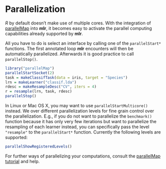 # Parallelization

*R* by default doesn't make use of multiple cores.
With the integration of [parallelMap](https://github.com/berndbischl/parallelMap) into **mlr**, it becomes easy to activate the parallel computing capabilities already supported by **mlr**.

All you have to do is select an interface by calling one of the `parallelStart*` functions.
The first annotated loop **mlr** encounters will then be automatically parallelized.
Afterwards it is good practice to call `parallelStop()`.

```r
library("parallelMap")
parallelStartSocket(2)
task = makeClassifTask(data = iris, target = "Species")
lrn = makeLearner("classif.lda")
rdesc = makeResampleDesc("CV", iters = 4)
r = resample(lrn, task, rdesc)
parallelStop()
```

In Linux or Mac OS X, you may want to use `parallelStartMulticore()` instead.
We over different parallelization levels for fine grain control over the parallelization.
E.g., if you do not want to parallelize the `benchmark()` function because it has only very few iterations but want to parallelize the resampling of each learner instead, you can specifically pass the level `"resample"` to the `parallelStart*` function.
Currently the following levels are supported:
```r
parallelShowRegisteredLevels()
```

For further ways of parallelizing your computations, consult the [parallelMap tutorial](https://github.com/berndbischl/parallelMap#parallelmap) and help.
